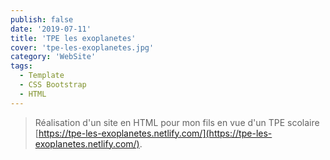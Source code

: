 ```yaml
---
publish: false
date: '2019-07-11'
title: 'TPE les exoplanetes'
cover: 'tpe-les-exoplanetes.jpg'
category: 'WebSite'
tags:
  - Template
  - CSS Bootstrap
  - HTML
---
```


> Réalisation d'un site en HTML pour mon fils en vue d'un TPE scolaire [https://tpe-les-exoplanetes.netlify.com/](https://tpe-les-exoplanetes.netlify.com/).
